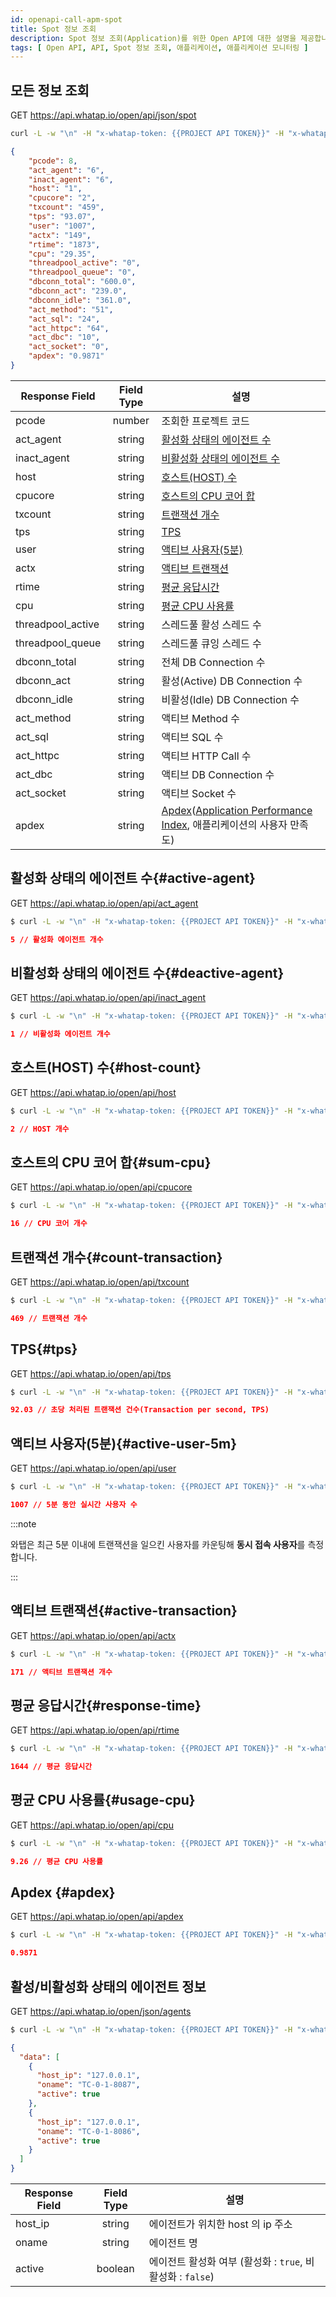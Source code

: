 ```yaml
---
id: openapi-call-apm-spot
title: Spot 정보 조회
description: Spot 정보 조회(Application)를 위한 Open API에 대한 설명을 제공합니다.
tags: [ Open API, API, Spot 정보 조회, 애플리케이션, 애플리케이션 모니터링 ]
---
```


## 모든 정보 조회

<span class='apitype'>GET</span> https://api.whatap.io/open/api/json/spot

```bash title='command'
curl -L -w "\n" -H "x-whatap-token: {{PROJECT API TOKEN}}" -H "x-whatap-pcode: {{projectCode}}" "https://api.whatap.io/open/api/json/spot"
```

```json title='response'
{
    "pcode": 8,
    "act_agent": "6",
    "inact_agent": "6",
    "host": "1",
    "cpucore": "2",
    "txcount": "459",
    "tps": "93.07",
    "user": "1007",
    "actx": "149",
    "rtime": "1873",
    "cpu": "29.35",
    "threadpool_active": "0",
    "threadpool_queue": "0",
    "dbconn_total": "600.0",
    "dbconn_act": "239.0",
    "dbconn_idle": "361.0",
    "act_method": "51",
    "act_sql": "24",
    "act_httpc": "64",
    "act_dbc": "10",
    "act_socket": "0",
    "apdex": "0.9871"
}
```

| Response Field | Field Type | 설명 |
| --- | :-: | --- |
| pcode | <span class='api'>number</span> | 조회한 프로젝트 코드 |
| act_agent | <span class='api'>string</span> | [활성화 상태의 에이전트 수](#active-agent) |
| inact_agent | <span class='api'>string</span> | [비활성화 상태의 에이전트 수](#deactive-agent) |
| host | <span class='api'>string</span> | [호스트(HOST) 수](#host-count) |
| cpucore | <span class='api'>string</span> | [호스트의 CPU 코어 합](#sum-cpu) |
| txcount | <span class='api'>string</span> | [트랜잭션 개수](#count-transaction) |
| tps | <span class='api'>string</span> | [TPS](#tps) |
| user | <span class='api'>string</span> | [액티브 사용자(5분)](#active-user-5m) |
| actx | <span class='api'>string</span> | [액티브 트랜잭션](#active-transaction) |
| rtime | <span class='api'>string</span> | [평균 응답시간](#response-time) |
| cpu | <span class='api'>string</span> | [평균 CPU 사용률](#usage-cpu) |
| threadpool_active | <span class='api'>string</span> | 스레드풀 활성 스레드 수 |
| threadpool_queue | <span class='api'>string</span> | 스레드풀 큐잉 스레드 수 |
| dbconn_total | <span class='api'>string</span> | 전체 DB Connection 수 |
| dbconn_act | <span class='api'>string</span> | 활성(Active) DB Connection 수 |
| dbconn_idle | <span class='api'>string</span> | 비활성(Idle) DB Connection 수 |
| act_method | <span class='api'>string</span> | 액티브 Method 수 |
| act_sql | <span class='api'>string</span> | 액티브 SQL 수 |
| act_httpc | <span class='api'>string</span> | 액티브 HTTP Call 수 |
| act_dbc | <span class='api'>string</span> | 액티브 DB Connection 수 |
| act_socket | <span class='api'>string</span> | 액티브 Socket 수 |
| apdex | <span class='api'>string</span> | [Apdex](#apdex)([Application Performance Index](https://www.apdex.org/), 애플리케이션의 사용자 만족도) |


## 활성화 상태의 에이전트 수{#active-agent}

<span class='apitype'>GET</span> https://api.whatap.io/open/api/act_agent

```bash title='command'
$ curl -L -w "\n" -H "x-whatap-token: {{PROJECT API TOKEN}}" -H "x-whatap-pcode: {{projectCode}}" "https://api.whatap.io/open/api/act_agent"
```

```json title='response'
5 // 활성화 에이전트 개수
```

## 비활성화 상태의 에이전트 수{#deactive-agent}

<span class='apitype'>GET</span> https://api.whatap.io/open/api/inact_agent

```bash title='command'
$ curl -L -w "\n" -H "x-whatap-token: {{PROJECT API TOKEN}}" -H "x-whatap-pcode: {{projectCode}}" "https://api.whatap.io/open/api/inact_agent"
```

```json title='response'
1 // 비활성화 에이전트 개수
```

## 호스트(HOST) 수{#host-count}

<span class='apitype'>GET</span> https://api.whatap.io/open/api/host

```bash title='command'
$ curl -L -w "\n" -H "x-whatap-token: {{PROJECT API TOKEN}}" -H "x-whatap-pcode: {{projectCode}}" "https://api.whatap.io/open/api/host"
```

```json title='response'
2 // HOST 개수
```

## 호스트의 CPU 코어 합{#sum-cpu}

<span class='apitype'>GET</span> https://api.whatap.io/open/api/cpucore

```bash title='command'
$ curl -L -w "\n" -H "x-whatap-token: {{PROJECT API TOKEN}}" -H "x-whatap-pcode: {{projectCode}}" "https://api.whatap.io/open/api/cpucore"
```

```json title='response'
16 // CPU 코어 개수
```

## 트랜잭션 개수{#count-transaction}

<span class='apitype'>GET</span> https://api.whatap.io/open/api/txcount

```bash title='command'
$ curl -L -w "\n" -H "x-whatap-token: {{PROJECT API TOKEN}}" -H "x-whatap-pcode: {{projectCode}}" "https://api.whatap.io/open/api/txcount"
```

```json title='response'
469 // 트랜잭션 개수
```

## TPS{#tps}

<span class='apitype'>GET</span> https://api.whatap.io/open/api/tps

```bash title='command'
$ curl -L -w "\n" -H "x-whatap-token: {{PROJECT API TOKEN}}" -H "x-whatap-pcode: {{projectCode}}" "https://api.whatap.io/open/api/tps"
```

```json title='response'
92.03 // 초당 처리된 트랜잭션 건수(Transaction per second, TPS)
```

## 액티브 사용자(5분){#active-user-5m}

<span class='apitype'>GET</span> https://api.whatap.io/open/api/user

```bash title='command'
$ curl -L -w "\n" -H "x-whatap-token: {{PROJECT API TOKEN}}" -H "x-whatap-pcode: {{projectCode}}" "https://api.whatap.io/open/api/user"
```

```json title='response'
1007 // 5분 동안 실시간 사용자 수
```

:::note 

와탭은 최근 5분 이내에 트랜잭션을 일으킨 사용자를 카운팅해 **동시 접속 사용자**를 측정합니다.

:::

## 액티브 트랜잭션{#active-transaction}

<span class='apitype'>GET</span> https://api.whatap.io/open/api/actx

```bash title='command'
$ curl -L -w "\n" -H "x-whatap-token: {{PROJECT API TOKEN}}" -H "x-whatap-pcode: {{projectCode}}" "https://api.whatap.io/open/api/actx"
```

```json title='response'
171 // 액티브 트랜잭션 개수
```

## 평균 응답시간{#response-time}

<span class='apitype'>GET</span> https://api.whatap.io/open/api/rtime

```bash title='command'
$ curl -L -w "\n" -H "x-whatap-token: {{PROJECT API TOKEN}}" -H "x-whatap-pcode: {{projectCode}}" "https://api.whatap.io/open/api/rtime"
```

```json title='response'
1644 // 평균 응답시간
```

## 평균 CPU 사용률{#usage-cpu}

<span class='apitype'>GET</span> https://api.whatap.io/open/api/cpu

```bash title='command'
$ curl -L -w "\n" -H "x-whatap-token: {{PROJECT API TOKEN}}" -H "x-whatap-pcode: {{projectCode}}" "https://api.whatap.io/open/api/cpu"
```

```json title='response'
9.26 // 평균 CPU 사용률
```

## Apdex {#apdex}

<span class='apitype'>GET</span> https://api.whatap.io/open/api/apdex

```bash title='command'
$ curl -L -w "\n" -H "x-whatap-token: {{PROJECT API TOKEN}}" -H "x-whatap-pcode: {{projectCode}}" "https://api.whatap.io/open/api/apdex"
```

```json title='response'
0.9871
```

## 활성/비활성화 상태의 에이전트 정보

<span class='apitype'>GET</span> https://api.whatap.io/open/json/agents

```bash title='command'
$ curl -L -w "\n" -H "x-whatap-token: {{PROJECT API TOKEN}}" -H "x-whatap-pcode: {{projectCode}}" "https://api.whatap.io/open/json/agents"
```

```json title='response'
{
  "data": [
    {
      "host_ip": "127.0.0.1",
      "oname": "TC-0-1-8087",
      "active": true
    },
    {
      "host_ip": "127.0.0.1",
      "oname": "TC-0-1-8086",
      "active": true
    }
  ]
}
```

| Response Field |            Field Type            | 설명                                                       |
| -------------- | :------------------------------: | ---------------------------------------------------------- |
| host_ip        | <span class='api'>string</span>  | 에이전트가 위치한 host 의 ip 주소                          |
| oname          | <span class='api'>string</span>  | 에이전트 명                                                |
| active         | <span class='api'>boolean</span> | 에이전트 활성화 여부 (활성화 : `true`, 비활성화 : `false`) |
